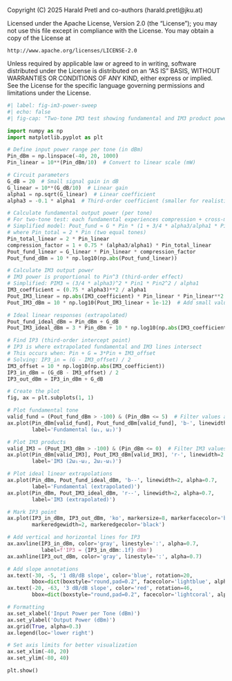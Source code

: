 ::: {.content-hidden}
Copyright (C) 2025 Harald Pretl and co-authors (harald.pretl@jku.at)

Licensed under the Apache License, Version 2.0 (the "License");
you may not use this file except in compliance with the License.
You may obtain a copy of the License at

    http://www.apache.org/licenses/LICENSE-2.0

Unless required by applicable law or agreed to in writing, software
distributed under the License is distributed on an "AS IS" BASIS,
WITHOUT WARRANTIES OR CONDITIONS OF ANY KIND, either express or implied.
See the License for the specific language governing permissions and
limitations under the License.
:::

```python
#| label: fig-im3-power-sweep
#| echo: false
#| fig-cap: "Two-tone IM3 test showing fundamental and IM3 product power vs. input power, with IP3 intercept point definition. Equal input power per tone is assumed."

import numpy as np
import matplotlib.pyplot as plt

# Define input power range per tone (in dBm)
Pin_dBm = np.linspace(-40, 20, 1000)
Pin_linear = 10**(Pin_dBm/10)  # Convert to linear scale (mW)

# Circuit parameters
G_dB = 20  # Small signal gain in dB
G_linear = 10**(G_dB/10)  # Linear gain
alpha1 = np.sqrt(G_linear)  # Linear coefficient
alpha3 = -0.1 * alpha1  # Third-order coefficient (smaller for realistic IM3)

# Calculate fundamental output power (per tone)
# For two-tone test: each fundamental experiences compression + cross-modulation
# Simplified model: Pout_fund ≈ G * Pin * (1 + 3/4 * alpha3/alpha1 * Pin_total)
# where Pin_total = 2 * Pin (two equal tones)
Pin_total_linear = 2 * Pin_linear
compression_factor = 1 + 0.75 * (alpha3/alpha1) * Pin_total_linear
Pout_fund_linear = G_linear * Pin_linear * compression_factor
Pout_fund_dBm = 10 * np.log10(np.abs(Pout_fund_linear))

# Calculate IM3 output power
# IM3 power is proportional to Pin^3 (third-order effect)
# Simplified: PIM3 ≈ (3/4 * alpha3)^2 * Pin1 * Pin2^2 / alpha1
IM3_coefficient = (0.75 * alpha3)**2 / alpha1
Pout_IM3_linear = np.abs(IM3_coefficient) * Pin_linear * Pin_linear**2
Pout_IM3_dBm = 10 * np.log10(Pout_IM3_linear + 1e-12)  # Add small value to avoid log(0)

# Ideal linear responses (extrapolated)
Pout_fund_ideal_dBm = Pin_dBm + G_dB
Pout_IM3_ideal_dBm = 3 * Pin_dBm + 10 * np.log10(np.abs(IM3_coefficient))

# Find IP3 (third-order intercept point)
# IP3 is where extrapolated fundamental and IM3 lines intersect
# This occurs when: Pin + G = 3*Pin + IM3_offset
# Solving: IP3_in = (G - IM3_offset) / 2
IM3_offset = 10 * np.log10(np.abs(IM3_coefficient))
IP3_in_dBm = (G_dB - IM3_offset) / 2
IP3_out_dBm = IP3_in_dBm + G_dB

# Create the plot
fig, ax = plt.subplots(1, 1)

# Plot fundamental tone
valid_fund = (Pout_fund_dBm > -100) & (Pin_dBm <= 5)  # Filter values and limit x-axis to 5 dBm
ax.plot(Pin_dBm[valid_fund], Pout_fund_dBm[valid_fund], 'b-', linewidth=2.5, 
        label='Fundamental (ω₁, ω₂)')

# Plot IM3 products
valid_IM3 = (Pout_IM3_dBm > -100) & (Pin_dBm <= 0)  # Filter IM3 values between -100 and -20 dBm
ax.plot(Pin_dBm[valid_IM3], Pout_IM3_dBm[valid_IM3], 'r-', linewidth=2.5, 
        label='IM3 (2ω₁-ω₂, 2ω₂-ω₁)')

# Plot ideal linear extrapolations
ax.plot(Pin_dBm, Pout_fund_ideal_dBm, 'b--', linewidth=2, alpha=0.7, 
        label='Fundamental (extrapolated)')
ax.plot(Pin_dBm, Pout_IM3_ideal_dBm, 'r--', linewidth=2, alpha=0.7, 
        label='IM3 (extrapolated)')

# Mark IP3 point
ax.plot(IP3_in_dBm, IP3_out_dBm, 'ko', markersize=8, markerfacecolor='black', 
        markeredgewidth=2, markeredgecolor='black')

# Add vertical and horizontal lines for IP3
ax.axvline(IP3_in_dBm, color='gray', linestyle=':', alpha=0.7, 
           label=f'IP3 = {IP3_in_dBm:.1f} dBm')
ax.axhline(IP3_out_dBm, color='gray', linestyle=':', alpha=0.7)

# Add slope annotations
ax.text(-30, -5, '1 dB/dB slope', color='blue', rotation=20, 
        bbox=dict(boxstyle="round,pad=0.2", facecolor='lightblue', alpha=0.7))
ax.text(-20, -63, '3 dB/dB slope', color='red', rotation=46, 
        bbox=dict(boxstyle="round,pad=0.2", facecolor='lightcoral', alpha=0.7))

# Formatting
ax.set_xlabel('Input Power per Tone (dBm)')
ax.set_ylabel('Output Power (dBm)')
ax.grid(True, alpha=0.3)
ax.legend(loc='lower right')

# Set axis limits for better visualization
ax.set_xlim(-40, 20)
ax.set_ylim(-80, 40)

plt.show()
```
